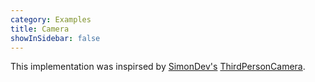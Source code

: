 ```yaml
---
category: Examples
title: Camera
showInSidebar: false
---
```


This implementation was inspirsed by [SimonDev's](https://twitter.com/iced_coffee_dev) [ThirdPersonCamera](https://github.com/simondevyoutube/ThreeJS_Tutorial_ThirdPersonCamera).

<Example path="camera/third-person-camera" />
